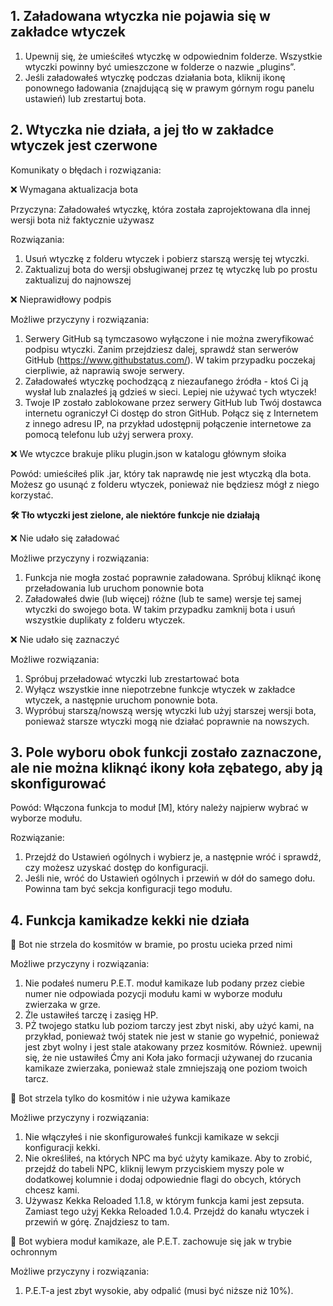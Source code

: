 ## 1. Załadowana wtyczka nie pojawia się w zakładce wtyczek

  1. Upewnij się, że umieściłeś wtyczkę w odpowiednim folderze. Wszystkie wtyczki powinny być umieszczone w folderze o nazwie „plugins”.
  2. Jeśli załadowałeś wtyczkę podczas działania bota, kliknij ikonę ponownego ładowania (znajdującą się w prawym górnym rogu panelu ustawień) lub zrestartuj bota.
 
## 2. Wtyczka nie działa, a jej tło w zakładce wtyczek jest czerwone

  Komunikaty o błędach i rozwiązania:
  
❌ Wymagana aktualizacja bota

   Przyczyna: Załadowałeś wtyczkę, która została zaprojektowana dla innej wersji bota niż faktycznie używasz
  
   Rozwiązania:
   1. Usuń wtyczkę z folderu wtyczek i pobierz starszą wersję tej wtyczki.
   2. Zaktualizuj bota do wersji obsługiwanej przez tę wtyczkę lub po prostu zaktualizuj do najnowszej

❌ Nieprawidłowy podpis

Możliwe przyczyny i rozwiązania:
1. Serwery GitHub są tymczasowo wyłączone i nie można zweryfikować podpisu wtyczki. Zanim przejdziesz dalej, sprawdź stan serwerów GitHub (https://www.githubstatus.com/). W takim przypadku poczekaj cierpliwie, aż naprawią swoje serwery.
2. Załadowałeś wtyczkę pochodzącą z niezaufanego źródła - ktoś Ci ją wysłał lub znalazłeś ją gdzieś w sieci. Lepiej nie używać tych wtyczek!
3. Twoje IP zostało zablokowane przez serwery GitHub lub Twój dostawca internetu ograniczył Ci dostęp do stron GitHub. Połącz się z Internetem z innego adresu IP, na przykład udostępnij połączenie internetowe za pomocą telefonu lub użyj serwera proxy.

❌ We wtyczce brakuje pliku plugin.json w katalogu głównym słoika

Powód: umieściłeś plik .jar, który tak naprawdę nie jest wtyczką dla bota. Możesz go usunąć z folderu wtyczek, ponieważ nie będziesz mógł z niego korzystać.
 
**🛠️ Tło wtyczki jest zielone, ale niektóre funkcje nie działają**
  
❌ Nie udało się załadować

Możliwe przyczyny i rozwiązania:
   1. Funkcja nie mogła zostać poprawnie załadowana. Spróbuj kliknąć ikonę przeładowania lub uruchom ponownie bota
   2. Załadowałeś dwie (lub więcej) różne (lub te same) wersje tej samej wtyczki do swojego bota. W takim przypadku zamknij bota i usuń wszystkie duplikaty z folderu wtyczek.
  
❌ Nie udało się zaznaczyć

Możliwe rozwiązania:
   1. Spróbuj przeładować wtyczki lub zrestartować bota
   2. Wyłącz wszystkie inne niepotrzebne funkcje wtyczek w zakładce wtyczek, a następnie uruchom ponownie bota.
   3. Wypróbuj starszą/nowszą wersję wtyczki lub użyj starszej wersji bota, ponieważ starsze wtyczki mogą nie działać poprawnie na nowszych.

## 3. Pole wyboru obok funkcji zostało zaznaczone, ale nie można kliknąć ikony koła zębatego, aby ją skonfigurować

Powód: Włączona funkcja to moduł [M], który należy najpierw wybrać w wyborze modułu.

Rozwiązanie:

1. Przejdź do Ustawień ogólnych i wybierz je, a następnie wróć i sprawdź, czy możesz uzyskać dostęp do konfiguracji.
2. Jeśli nie, wróć do Ustawień ogólnych i przewiń w dół do samego dołu. Powinna tam być sekcja konfiguracji tego modułu.
 
## 4. Funkcja kamikadze kekki nie działa
 
🔹 Bot nie strzela do kosmitów w bramie, po prostu ucieka przed nimi

Możliwe przyczyny i rozwiązania:
   1. Nie podałeś numeru P.E.T. moduł kamikaze lub podany przez ciebie numer nie odpowiada pozycji modułu kami w wyborze modułu zwierzaka w grze.
   2. Źle ustawiłeś tarczę i zasięg HP.
   3. PŻ twojego statku lub poziom tarczy jest zbyt niski, aby użyć kami, na przykład, ponieważ twój statek nie jest w stanie go wypełnić, ponieważ jest zbyt wolny i jest stale atakowany przez kosmitów. Również. upewnij się, że nie ustawiłeś Ćmy ani Koła jako formacji używanej do rzucania kamikaze zwierzaka, ponieważ stale zmniejszają one poziom twoich tarcz.
  
🔹 Bot strzela tylko do kosmitów i nie używa kamikaze

  Możliwe przyczyny i rozwiązania:
   1. Nie włączyłeś i nie skonfigurowałeś funkcji kamikaze w sekcji konfiguracji kekki.
   2. Nie określiłeś, na których NPC ma być użyty kamikaze. Aby to zrobić, przejdź do tabeli NPC, kliknij lewym przyciskiem myszy pole w dodatkowej kolumnie i dodaj odpowiednie flagi do obcych, których chcesz kami.
   3. Używasz Kekka Reloaded 1.1.8, w którym funkcja kami jest zepsuta. Zamiast tego użyj Kekka Reloaded 1.0.4. Przejdź do kanału wtyczek i przewiń w górę. Znajdziesz to tam.
  
🔹 Bot wybiera moduł kamikaze, ale P.E.T. zachowuje się jak w trybie ochronnym

  Możliwe przyczyny i rozwiązania:

   1. P.E.T-a jest zbyt wysokie, aby odpalić (musi być niższe niż 10%).